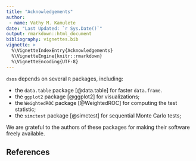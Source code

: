 ---
title: "Acknowledgements"
author:
 - name: Vathy M. Kamulete
date: "Last Updated: `r Sys.Date()`"
output: rmarkdown::html_document
bibliography: vignettes.bib
vignette: >
  %\VignetteIndexEntry{Acknowledgements}
  %\VignetteEngine{knitr::rmarkdown}
  %\VignetteEncoding{UTF-8}
---

`dsos` depends on several `R` packages, including:

- the `data.table` package [@data.table] for faster `data.frame`.
- the `ggplot2` package [@ggplot2] for visualizations;
- the `WeightedROC` package [@WeightedROC] for computing the test statistic;
- the `simctest` package [@simctest] for sequential Monte Carlo tests;

We are grateful to the authors of these packages for making their
software freely available.

## References
